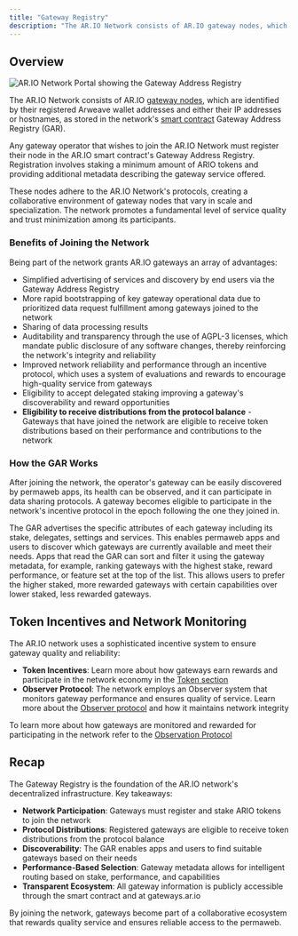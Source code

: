 ```yaml
---
title: "Gateway Registry"
description: "The AR.IO Network consists of AR.IO gateway nodes, which are identified by their registered Arweave wallet addresses and either their IP addresses or hostnames, as stored in the network"
---
```


## Overview

![AR.IO Network Portal showing the Gateway Address Registry](/gateways.png)

The AR.IO Network consists of AR.IO [gateway nodes](/gateways), which are identified by their registered Arweave wallet addresses and either their IP addresses or hostnames, as stored in the network's [smart contract](/ario-contract) Gateway Address Registry (GAR).

Any gateway operator that wishes to join the AR.IO Network must register their node in the AR.IO smart contract's Gateway Address Registry. Registration involves staking a minimum amount of ARIO tokens and providing additional metadata describing the gateway service offered.

These nodes adhere to the AR.IO Network's protocols, creating a collaborative environment of gateway nodes that vary in scale and specialization. The network promotes a fundamental level of service quality and trust minimization among its participants.

### Benefits of Joining the Network

Being part of the network grants AR.IO gateways an array of advantages:
- Simplified advertising of services and discovery by end users via the Gateway Address Registry
- More rapid bootstrapping of key gateway operational data due to prioritized data request fulfillment among gateways joined to the network
- Sharing of data processing results
- Auditability and transparency through the use of AGPL-3 licenses, which mandate public disclosure of any software changes, thereby reinforcing the network's integrity and reliability
- Improved network reliability and performance through an incentive protocol, which uses a system of evaluations and rewards to encourage high-quality service from gateways
- Eligibility to accept delegated staking improving a gateway's discoverability and reward opportunities
- **Eligibility to receive distributions from the protocol balance** - Gateways that have joined the network are eligible to receive token distributions based on their performance and contributions to the network

### How the GAR Works

After joining the network, the operator's gateway can be easily discovered by permaweb apps, its health can be observed, and it can participate in data sharing protocols. A gateway becomes eligible to participate in the network's incentive protocol in the epoch following the one they joined in.

The GAR advertises the specific attributes of each gateway including its stake, delegates, settings and services. This enables permaweb apps and users to discover which gateways are currently available and meet their needs. Apps that read the GAR can sort and filter it using the gateway metadata, for example, ranking gateways with the highest stake, reward performance, or feature set at the top of the list. This allows users to prefer the higher staked, more rewarded gateways with certain capabilities over lower staked, less rewarded gateways.

## Token Incentives and Network Monitoring

The AR.IO network uses a sophisticated incentive system to ensure gateway quality and reliability:

- **Token Incentives**: Learn more about how gateways earn rewards and participate in the network economy in the [Token section](/learn/token/)
- **Observer Protocol**: The network employs an Observer system that monitors gateway performance and ensures quality of service. Learn more about the [Observer protocol](/migrated/observer/) and how it maintains network integrity

To learn more about how gateways are monitored and rewarded for participating in the network refer to the [Observation Protocol](/learn/oip/)

## Recap

The Gateway Registry is the foundation of the AR.IO network's decentralized infrastructure. Key takeaways:

- **Network Participation**: Gateways must register and stake ARIO tokens to join the network
- **Protocol Distributions**: Registered gateways are eligible to receive token distributions from the protocol balance
- **Discoverability**: The GAR enables apps and users to find suitable gateways based on their needs
- **Performance-Based Selection**: Gateway metadata allows for intelligent routing based on stake, performance, and capabilities
- **Transparent Ecosystem**: All gateway information is publicly accessible through the smart contract and at gateways.ar.io

By joining the network, gateways become part of a collaborative ecosystem that rewards quality service and ensures reliable access to the permaweb.
